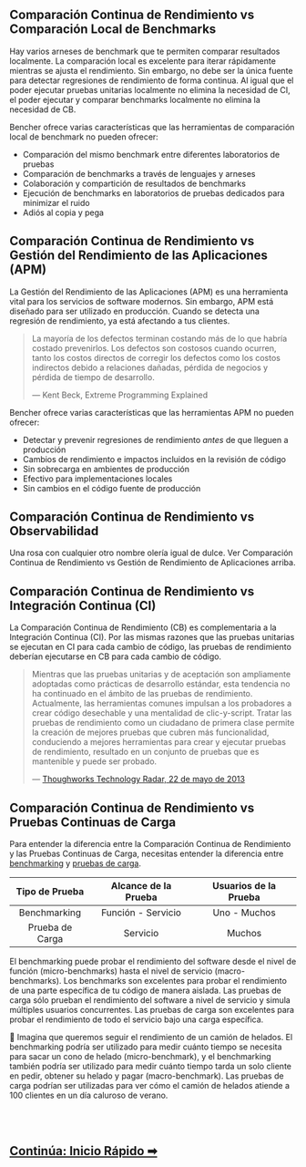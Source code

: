 ## Comparación Continua de Rendimiento vs Comparación Local de Benchmarks

Hay varios arneses de benchmark que te permiten comparar resultados localmente.
La comparación local es excelente para iterar rápidamente mientras se ajusta el rendimiento.
Sin embargo, no debe ser la única fuente para detectar regresiones de rendimiento de forma continua.
Al igual que el poder ejecutar pruebas unitarias localmente no elimina la necesidad de CI,
el poder ejecutar y comparar benchmarks localmente no elimina la necesidad de CB.

Bencher ofrece varias características que las herramientas de comparación local de benchmark no pueden ofrecer:
- Comparación del mismo benchmark entre diferentes laboratorios de pruebas
- Comparación de benchmarks a través de lenguajes y arneses
- Colaboración y compartición de resultados de benchmarks
- Ejecución de benchmarks en laboratorios de pruebas dedicados para minimizar el ruido
- Adiós al copia y pega

## Comparación Continua de Rendimiento vs Gestión del Rendimiento de las Aplicaciones (APM)

La Gestión del Rendimiento de las Aplicaciones (APM) es una herramienta vital para los servicios de software modernos.
Sin embargo, APM está diseñado para ser utilizado en producción.
Cuando se detecta una regresión de rendimiento, ya está afectando a tus clientes.

> La mayoría de los defectos terminan costando más de lo que habría costado prevenirlos.
> Los defectos son costosos cuando ocurren, tanto los costos directos de corregir los defectos
> como los costos indirectos debido a relaciones dañadas, pérdida de negocios y pérdida de tiempo de desarrollo.
>
> — Kent Beck, Extreme Programming Explained

Bencher ofrece varias características que las herramientas APM no pueden ofrecer:
- Detectar y prevenir regresiones de rendimiento _antes_ de que lleguen a producción
- Cambios de rendimiento e impactos incluidos en la revisión de código
- Sin sobrecarga en ambientes de producción
- Efectivo para implementaciones locales
- Sin cambios en el código fuente de producción

## Comparación Continua de Rendimiento vs Observabilidad

Una rosa con cualquier otro nombre olería igual de dulce.
Ver Comparación Continua de Rendimiento vs Gestión de Rendimiento de Aplicaciones arriba.

## Comparación Continua de Rendimiento vs Integración Continua (CI)

La Comparación Continua de Rendimiento (CB) es complementaria a la Integración Continua (CI).
Por las mismas razones que las pruebas unitarias se ejecutan en CI para cada cambio de código,
las pruebas de rendimiento deberían ejecutarse en CB para cada cambio de código.

> Mientras que las pruebas unitarias y de aceptación son ampliamente adoptadas como prácticas de desarrollo estándar,
> esta tendencia no ha continuado en el ámbito de las pruebas de rendimiento.
> Actualmente, las herramientas comunes impulsan a los probadores a crear código desechable y una mentalidad de clic-y-script.
> Tratar las pruebas de rendimiento como un ciudadano de primera clase permite la creación de mejores pruebas que cubren más funcionalidad,
> conduciendo a mejores herramientas para crear y ejecutar pruebas de rendimiento,
> resultado en un conjunto de pruebas que es mantenible y puede ser probado.
>
> — [Thoughworks Technology Radar, 22 de mayo de 2013](https://www.thoughtworks.com/en-us/radar/techniques/performance-testing-as-a-first-class-citizen)

## Comparación Continua de Rendimiento vs Pruebas Continuas de Carga

Para entender la diferencia entre la Comparación Continua de Rendimiento y las Pruebas Continuas de Carga,
necesitas entender la diferencia entre
[benchmarking](https://es.wikipedia.org/wiki/Benchmark_(inform%C3%A1tica)) y
[pruebas de carga](https://es.wikipedia.org/wiki/Pruebas_de_rendimiento_del_software).

| Tipo de Prueba  | Alcance de la Prueba | Usuarios de la Prueba |
| :-------------: | :------------------: | :-------------------: |
|  Benchmarking   |  Función - Servicio  |     Uno - Muchos      |
| Prueba de Carga |       Servicio       |        Muchos         |

El benchmarking puede probar el rendimiento del software desde el nivel de función (micro-benchmarks) hasta el nivel de servicio (macro-benchmarks).
Los benchmarks son excelentes para probar el rendimiento de una parte específica de tu código de manera aislada.
Las pruebas de carga sólo prueban el rendimiento del software a nivel de servicio y simula múltiples usuarios concurrentes.
Las pruebas de carga son excelentes para probar el rendimiento de todo el servicio bajo una carga específica.

🍦 Imagina que queremos seguir el rendimiento de un camión de helados.
El benchmarking podría ser utilizado para medir cuánto tiempo se necesita para sacar un cono de helado (micro-benchmark), y
el benchmarking también podría ser utilizado para medir cuánto tiempo tarda un solo cliente en pedir, obtener su helado y pagar (macro-benchmark).
Las pruebas de carga podrían ser utilizadas para ver cómo el camión de helados atiende a 100 clientes en un día caluroso de verano.

<br/>
<br/>

<h2><a href="/es/docs/tutorial/quick-start/">Continúa: Inicio Rápido ➡</a></h2>
